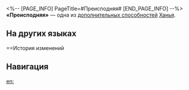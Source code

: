 <%-- [PAGE_INFO]
PageTitle=#Преисподняя#
[END_PAGE_INFO] --%>
{{Навык Инфобокс
|Название         = Преисподняя
|Изображение      = След Преисподняя.png
|Персонаж         = Ханья
|Тип              = Доп. способность
|Возвышение       = 4
|Длительность     = 
|Описание         = Если после победы над противником со статусом Ноша количество срабатываний эффекта восстановления очка навыков этого статуса ниже или равно 1, то отряд дополнительно восстанавливает 1 очко навыков.
|Свойство1        = 
|Масштабирование1 = 
}}
'''«Преисподняя»''' — одна из [[дополнительная способность|дополнительных способностей]] [[Ханья]].

==На других языках==
{{На других языках
|en   = Netherworld
|zhs  = 幽府
|zht  = 幽府
|ja   = {{Rubi|幽府|ゆうふ}}
|ko   = 명부
|es   = Inframundo
|fr   = Au-delà
|ru   = Преисподняя
|th   = Netherworld
|vi   = Cõi Âm
|de   = Totenreich
|id   = Netherworld
|pt   = Submundo
}}

==История изменений
{{История изменений|3.5}}

==Навигация==
{{Навык Навбокс|Ханья}}

[[en:]]
